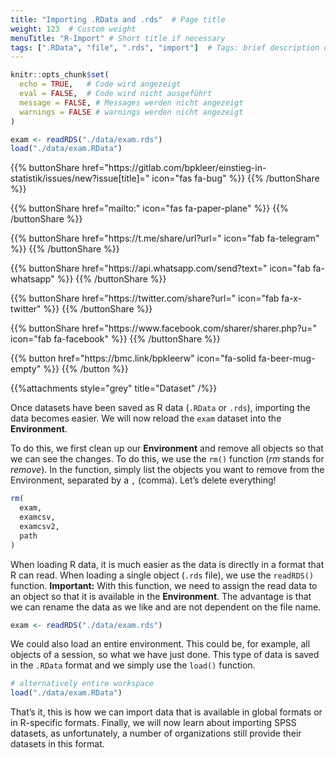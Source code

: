 ```yaml
---
title: "Importing .RData and .rds"  # Page title
weight: 123  # Custom weight
menuTitle: "R-Import" # Short title if necessary
tags: [".RData", "file", ".rds", "import"]  # Tags: brief description of page content
---
```


```r
knitr::opts_chunk$set(
  echo = TRUE,   # Code wird angezeigt
  eval = FALSE,  # Code wird nicht ausgeführt
  message = FALSE, # Messages werden nicht angezeigt
  warnings = FALSE # warnings werden nicht angezeigt
)

exam <- readRDS("./data/exam.rds")   
load("./data/exam.RData")
```

{{% buttonShare href=\"https\:\/\/gitlab.com\/bpkleer\/einstieg-in-statistik\/issues\/new?issue[title]=\" icon=\"fas fa-bug\" %}} {{% /buttonShare %}} 

{{% buttonShare href=\"mailto\:\" icon=\"fas fa-paper-plane\" %}} {{% /buttonShare %}}

{{% buttonShare href=\"https\:\/\/t.me\/share\/url?url=\" icon=\"fab fa-telegram\" %}} {{% /buttonShare %}}

{{% buttonShare href=\"https\:\/\/api.whatsapp.com\/send?text=\" icon=\"fab fa-whatsapp\" %}} {{% /buttonShare %}}

{{% buttonShare href=\"https\:\/\/twitter.com\/share?url=\" icon=\"fab fa-x-twitter\" %}} {{% /buttonShare %}}

{{% buttonShare href=\"https\:\/\/www.facebook.com\/sharer\/sharer.php?u=\" icon=\"fab fa-facebook\" %}} {{% /buttonShare %}}

{{% button href=\"https\:\/\/bmc.link\/bpkleerw\" icon=\"fa-solid fa-beer-mug-empty\" %}} {{% /button %}}

{{%attachments style=\"grey\" title=\"Dataset\" /%}}

Once datasets have been saved as R data (`.RData` or `.rds`), importing the data becomes easier. We will now reload the `exam` dataset into the **Environment**.

To do this, we first clean up our **Environment** and remove all objects so that we can see the changes. To do this, we use the `rm()` function (*rm* stands for *remove*). In the function, simply list the objects you want to remove from the Environment, separated by a `,` (comma). Let's delete everything!

```r
rm(
  exam, 
  examcsv, 
  examcsv2, 
  path
)
```

When loading R data, it is much easier as the data is directly in a format that R can read. 
When loading a single object (`.rds` file), we use the `readRDS()` function. **Important:** With this function, we need to assign the read data to an object so that it is available in the **Environment**. The advantage is that we can rename the data as we like and are not dependent on the file name. 
```r
exam <- readRDS("./data/exam.rds")
```

We could also load an entire environment. This could be, for example, all objects of a session, so what we have just done. This type of data is saved in the `.RData` format and we simply use the `load()` function.

```r
# alternatively entire workspace
load("./data/exam.RData")
```

That's it, this is how we can import data that is available in global formats or in R-specific formats. Finally, we will now learn about importing SPSS datasets, as unfortunately, a number of organizations still provide their datasets in this format. 


